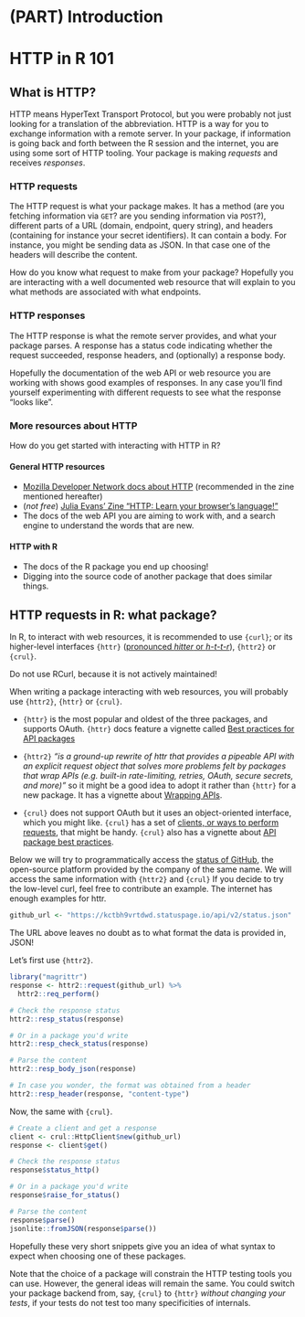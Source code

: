 #  (PART) Introduction {-}

# HTTP in R 101

## What is HTTP?

HTTP means HyperText Transport Protocol, but you were probably not just looking for a translation of the abbreviation.
HTTP is a way for you to exchange information with a remote server.
In your package, if information is going back and forth between the R session and the internet, you are using some sort of HTTP tooling.
Your package is making _requests_ and receives _responses_.

### HTTP requests

The HTTP request is what your package makes.
It has a method (are you fetching information via `GET`? are you sending information via `POST`?), different parts of a URL (domain, endpoint, query string), and headers (containing for instance your secret identifiers).
It can contain a body. For instance, you might be sending data as JSON. 
In that case one of the headers will describe the content.

How do you know what request to make from your package?
Hopefully you are interacting with a well documented web resource that will explain to you what methods are associated with what endpoints.

### HTTP responses

The HTTP response is what the remote server provides, and what your package parses.
A response has a status code indicating whether the request succeeded, response headers, and (optionally) a response body.

Hopefully the documentation of the web API or web resource you are working with shows good examples of responses.
In any case you'll find yourself experimenting with different requests to see what the response "looks like".

### More resources about HTTP

How do you get started with interacting with HTTP in R?

#### General HTTP resources

* [Mozilla Developer Network docs about HTTP](https://developer.mozilla.org/en-US/docs/Web/HTTP) (recommended in the zine mentioned hereafter)
* (_not free_) [Julia Evans' Zine "HTTP: Learn your browser's language!"](https://wizardzines.com/zines/http/) 
* The docs of the web API you are aiming to work with, and a search engine to understand the words that are new.

#### HTTP with R

* The docs of the R package you end up choosing!
* Digging into the source code of another package that does similar things.


## HTTP requests in R: what package?

In R, to interact with web resources, it is recommended to use `{curl}`; or its higher-level interfaces `{httr}` ([pronounced _hitter_ or _h-t-t-r_](https://community.rstudio.com/t/pronunciations-of-common-r-terms/1810/15)), `{httr2}` or `{crul}`.

Do not use RCurl, because it is not actively maintained!

When writing a package interacting with web resources, you will probably use `{httr2}`, `{httr}` or `{crul}`.

* `{httr}` is the most popular and oldest of the three packages, and supports OAuth. 
`{httr}` docs feature a vignette called [Best practices for API packages](https://httr.r-lib.org/articles/api-packages.html)

* `{httr2}` _"is a ground-up rewrite of httr that provides a pipeable API with an explicit request object that solves more problems felt by packages that wrap APIs (e.g. built-in rate-limiting, retries, OAuth, secure secrets, and more)"_ so it might be a good idea to adopt it rather than `{httr}` for a new package. It has a vignette about [Wrapping APIs](https://httr2.r-lib.org/articles/wrapping-apis.html).

* `{crul}` does not support OAuth but it uses an object-oriented interface, which you might like.
`{crul}` has a set of [clients, or ways to perform requests](https://docs.ropensci.org/crul/articles/choosing-a-client.html), that might be handy. `{crul}` also has a vignette about [API package best practices
](https://docs.ropensci.org/crul/articles/best-practices-api-packages.html).

Below we will try to programmatically access the [status of GitHub](https://www.githubstatus.com/api/#status), the open-source platform provided by the company of the same name.
We will access the same information with `{httr2}` and `{crul}`
If you decide to try the low-level curl, feel free to contribute an example.
The internet has enough examples for httr.

```r
github_url <- "https://kctbh9vrtdwd.statuspage.io/api/v2/status.json"
```

The URL above leaves no doubt as to what format the data is provided in, JSON!

Let's first use `{httr2}`.

```r
library("magrittr")
response <- httr2::request(github_url) %>%
  httr2::req_perform()

# Check the response status
httr2::resp_status(response)

# Or in a package you'd write
httr2::resp_check_status(response)

# Parse the content
httr2::resp_body_json(response)

# In case you wonder, the format was obtained from a header
httr2::resp_header(response, "content-type")
```

Now, the same with `{crul}`.

```r
# Create a client and get a response
client <- crul::HttpClient$new(github_url)
response <- client$get()

# Check the response status
response$status_http()

# Or in a package you'd write
response$raise_for_status()

# Parse the content
response$parse()
jsonlite::fromJSON(response$parse())
```

Hopefully these very short snippets give you an idea of what syntax to expect when choosing one of these packages.

Note that the choice of a package will constrain the HTTP testing tools you can use.
However, the general ideas will remain the same.
You could switch your package backend from, say, `{crul}` to `{httr}` _without changing your tests_, if your tests do not test too many specificities of internals.